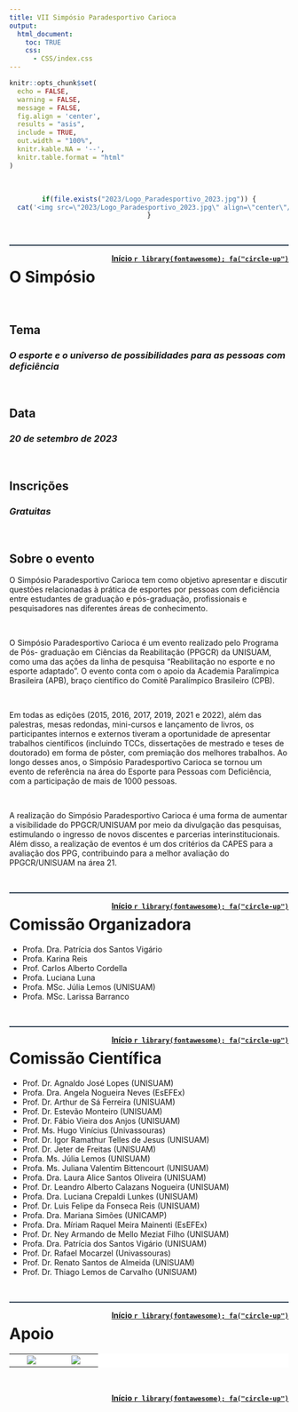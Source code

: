 ```yaml
---
title: VII Simpósio Paradesportivo Carioca
output:
  html_document:
    toc: TRUE
    css:
      - CSS/index.css
---
```


<!--install and/or load all R packages-->
```r
knitr::opts_chunk$set(
  echo = FALSE,
  warning = FALSE,
  message = FALSE,
  fig.align = 'center',
  results = "asis",
  include = TRUE,
  out.width = "100%",
  knitr.kable.NA = '--',
  knitr.table.format = "html"
)
```

<br>

<center>

```r
if(file.exists("2023/Logo_Paradesportivo_2023.jpg")) {
  cat('<img src=\"2023/Logo_Paradesportivo_2023.jpg\" align=\"center\"/>')
}
```

</center>

<br>

<hr style="height:2px;border-width:0;color:#2C3E50;background-color:#2C3E50">

<a style="float:right" href="#top"><b>Início `r library(fontawesome); fa("circle-up")`</b></a>

# **O Simpósio**

<br>

## **Tema**

### *O esporte e o universo de possibilidades para as pessoas com deficiência*

<br>

## **Data**

### *20 de setembro de 2023*

<br>

## **Inscrições**

### *Gratuitas*

<br>

## **Sobre o evento**

O Simpósio Paradesportivo Carioca tem como objetivo apresentar e discutir questões relacionadas à prática de esportes por pessoas com deficiência entre estudantes de graduação e pós-graduação, profissionais e pesquisadores nas diferentes áreas de conhecimento.

<br>

O Simpósio Paradesportivo Carioca é um evento realizado pelo Programa de Pós- graduação em Ciências da Reabilitação (PPGCR) da UNISUAM, como uma das ações da linha de pesquisa “Reabilitação no esporte e no esporte adaptado”. O evento conta com o apoio da Academia Paralímpica Brasileira (APB), braço científico do Comitê Paralímpico Brasileiro (CPB).

<br>

Em todas as edições (2015, 2016, 2017, 2019, 2021 e 2022), além das palestras, mesas redondas, mini-cursos e lançamento de livros, os participantes internos e externos tiveram a oportunidade de apresentar trabalhos científicos (incluindo TCCs, dissertações de mestrado e teses de doutorado) em forma de pôster, com premiação dos melhores trabalhos. Ao longo desses anos, o Simpósio Paradesportivo Carioca se tornou um evento de referência na área do Esporte para Pessoas com Deficiência, com a participação de mais de 1000 pessoas.

<br>

A realização do Simpósio Paradesportivo Carioca é uma forma de aumentar a visibilidade do PPGCR/UNISUAM por meio da divulgação das pesquisas, estimulando o ingresso de novos discentes e parcerias interinstitucionais. Além disso, a realização de eventos é um dos critérios da CAPES para a avaliação dos PPG, contribuindo para a melhor avaliação do PPGCR/UNISUAM na área 21.

<br>

<hr style="height:2px;border-width:0;color:#2C3E50;background-color:#2C3E50">

<a style="float:right" href="#top"><b>Início `r library(fontawesome); fa("circle-up")`</b></a>

#  **Comissão Organizadora**

- Profa. Dra. Patrícia dos Santos Vigário
- Profa. Karina Reis
- Prof. Carlos Alberto Cordella
- Profa. Luciana Luna
- Profa. MSc. Júlia Lemos (UNISUAM) 
- Profa. MSc. Larissa Barranco

<br>

<hr style="height:2px;border-width:0;color:#2C3E50;background-color:#2C3E50">

<a style="float:right" href="#top"><b>Início `r library(fontawesome); fa("circle-up")`</b></a>

# **Comissão Científica**

- Prof. Dr. Agnaldo José Lopes (UNISUAM)
- Profa. Dra. Angela Nogueira Neves (EsEFEx)
- Prof. Dr. Arthur de Sá Ferreira (UNISUAM)
- Prof. Dr. Estevão Monteiro (UNISUAM)
- Prof. Dr. Fábio Vieira dos Anjos (UNISUAM)
- Prof. Ms. Hugo Vinícius (Univassouras)
- Prof. Dr. Igor Ramathur Telles de Jesus (UNISUAM)
- Prof. Dr. Jeter de Freitas (UNISUAM)
- Profa. Ms. Júlia Lemos (UNISUAM)
- Profa. Ms. Juliana Valentim Bittencourt (UNISUAM)
- Profa. Dra. Laura Alice Santos Oliveira (UNISUAM)
- Prof. Dr. Leandro Alberto Calazans Nogueira (UNISUAM)
- Profa. Dra. Luciana Crepaldi Lunkes (UNISUAM)
- Prof. Dr. Luis Felipe da Fonseca Reis (UNISUAM)
- Profa. Dra. Mariana Simões (UNICAMP)
- Profa. Dra. Míriam Raquel Meira Mainenti (EsEFEx)
- Prof. Dr. Ney Armando de Mello Meziat Filho (UNISUAM)
- Profa. Dra. Patrícia dos Santos Vigário (UNISUAM)
- Prof. Dr. Rafael Mocarzel (Univassouras)
- Prof. Dr. Renato Santos de Almeida (UNISUAM)
- Prof. Dr. Thiago Lemos de Carvalho (UNISUAM)

<br>

<hr style="height:2px;border-width:0;color:#2C3E50;background-color:#2C3E50">

<a style="float:right" href="#top"><b>Início `r library(fontawesome); fa("circle-up")`</b></a>

# **Apoio**

<!--FUNDING AGENCIES BADGES-->
<table class="table" style="background-color:white">
  <tr>
    <td width="20%" style='vertical-align: middle; text-align: center;'>
      <a href="https://cpb.org.br"><img align="center" src="Imagens/logo-cpb.png"></a>
      </td>
    <td width="20%" style='vertical-align: middle; text-align: center;'>
      <a href="https://cpb.org.br/ciencia-e-pesquisa/academia-paralimpica/"><img align="center" src="Imagens/logo-apb.jpg"></a> 
      </td>
  </tr>
</table>

<br>

<a style="float:right" href="#top"><b>Início `r library(fontawesome); fa("circle-up")`</b></a>

<br>
